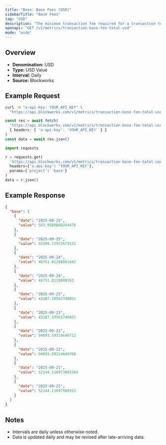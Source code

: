 ```yaml
---
title: "Base: Base Fees (USD)"
sidebarTitle: "Base Fees"
tag: "USD"
description: "The minimum transaction fee required for a transaction to be included in a block"
openapi: "GET /v1/metrics/transaction-base-fee-total-usd"
mode: "wide"
---
```


## Overview

- **Denomination:** USD
- **Type:** USD Value
- **Interval:** Daily
- **Source:** Blockworks

## Example Request

<CodeGroup>

```bash cURL
curl -H "x-api-key: YOUR_API_KEY" \
  "https://api.blockworks.com/v1/metrics/transaction-base-fee-total-usd?project=base"
```

```typescript TypeScript
const res = await fetch(
  'https://api.blockworks.com/v1/metrics/transaction-base-fee-total-usd?project=base',
  { headers: { 'x-api-key': 'YOUR_API_KEY' } }
)
const data = await res.json()
```

```python Python
import requests

r = requests.get(
  'https://api.blockworks.com/v1/metrics/transaction-base-fee-total-usd',
  headers={'x-api-key': 'YOUR_API_KEY'},
  params={'project': 'base'}
)
data = r.json()
```

</CodeGroup>

## Example Response

```json
{
  "base": [
    {
      "date": "2025-09-25",
      "value": 503.9380860244476
    },
    {
      "date": "2025-09-25",
      "value": 93289.72972673131
    },
    {
      "date": "2025-09-24",
      "value": 48751.01288081642
    },
    {
      "date": "2025-09-24",
      "value": 48751.0128808163
    },
    {
      "date": "2025-09-23",
      "value": 43287.19563746831
    },
    {
      "date": "2025-09-23",
      "value": 43287.19563746831
    },
    {
      "date": "2025-09-22",
      "value": 94893.59314646712
    },
    {
      "date": "2025-09-22",
      "value": 94893.59314646768
    },
    {
      "date": "2025-09-21",
      "value": 52144.116973803364
    },
    {
      "date": "2025-09-21",
      "value": 52144.11697380315
    }
  ]
}
```

## Notes
- Intervals are daily unless otherwise noted.
- Data is updated daily and may be revised after late-arriving data.